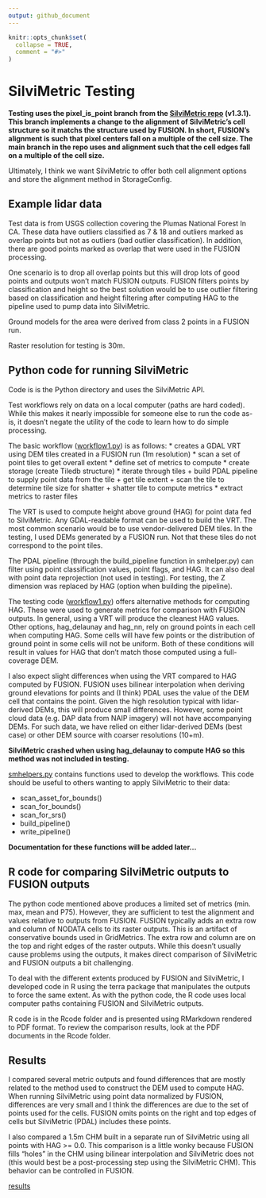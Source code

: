 ```yaml
---
output: github_document
---
```


<!-- README.md is generated from README.Rmd. Please edit that file -->

```r
knitr::opts_chunk$set(
  collapse = TRUE,
  comment = "#>"
)
```

# SilviMetric Testing

**Testing uses the pixel_is_point branch from the [SilviMetric repo](https://github.com/hobuinc/silvimetric) 
(v1.3.1). This branch implements a change
to the alignment of SilviMetric's cell structure so it matchs the structure used by FUSION. In short,
FUSION's alignment is such that pixel centers fall on a multiple of the cell size. The main branch in the
repo uses and alignment such that the cell edges fall on a multiple of the cell size.**

Ultimately, I think we want SilviMetric to offer both cell alignment options and store the alignment
method in StorageConfig.

## Example lidar data

Test data is from USGS collection covering the Plumas National Forest In CA. These data have outliers
classified as 7 & 18 and outliers marked as overlap points but not as outliers (bad outlier classification).
In addition, there are good points marked as overlap that were used in the FUSION processing.

One scenario is to drop all overlap points but this will drop lots of good points and outputs won't match
FUSION outputs. FUSION filters points by classification and height so the best solution would be to use
outlier filtering based on classification and height filtering after computing HAG to the pipeline used
to pump data into SilviMetric.

Ground models for the area were derived from class 2 points in a FUSION run.

Raster resolution for testing is 30m.

## Python code for running SilviMetric

Code is is the Python directory and uses the SilviMetric API.

Test workflows rely on data on a local computer (paths are hard coded). While this makes it nearly impossible for 
someone else to run the code as-is, it doesn't negate the utility of the code to learn how to do simple processing.

The basic workflow ([workflow1.py](https://github.com/bmcgaughey1/SilviMetricTesting/blob/24fba55ed3d666b5fc83bb925c61ef3f37c61a8e/Python/workflow1.py)) is as follows:
* creates a GDAL VRT using DEM tiles created in a FUSION run (1m resolution)
* scan a set of point tiles to get overall extent
* define set of metrics to compute
* create storage (create Tiledb structure)
* iterate through tiles
  + build PDAL pipeline to supply point data from the tile
  + get tile extent
  + scan the tile to determine tile size for shatter
  + shatter tile to compute metrics
* extract metrics to raster files

The VRT is used to compute height above ground (HAG) for point data fed to SilviMetric. Any GDAL-readable
format can be used to build the VRT. The most common scenario would be to use vendor-delivered DEM tiles. In
the testing, I used DEMs generated by a FUSION run. Not that these tiles do not correspond to the point tiles.

The PDAL pipeline (through the build_pipeline function in smhelper.py) can filter using point classification
values, point flags, and HAG. It can also deal with point data reprojection (not used in testing). For testing,
the Z dimension was replaced by HAG (option when building the pipeline).

The testing code ([workflow1.py](https://github.com/bmcgaughey1/SilviMetricTesting/blob/24fba55ed3d666b5fc83bb925c61ef3f37c61a8e/Python/workflow1.py)) offers alternative methods for computing HAG. These were used to generate metrics
for comparison with FUSION outputs. In general, using a VRT will produce the cleanest HAG values. Other options,
hag_delaunay and hag_nn, rely on ground points in each cell when computing HAG. Some cells will have few points
or the distribution of ground point in some cells will not be uniform. Both of these conditions will result in
values for HAG that don't match those computed using a full-coverage DEM.

I also expect slight differences when using the VRT compared to HAG computed by FUSION. FUSION uses bilinear
interpolation when deriving ground elevations for points and (I think) PDAL uses the value of the DEM cell
that contains the point. Given the high resolution typical with lidar-derived DEMs, this will produce small
differences. However, some point cloud data (e.g. DAP data from NAIP imagery) will not have accompanying
DEMs. For such data, we have relied on either lidar-derived DEMs (best case) or other DEM source with coarser 
resolutions (10+m).

**SilviMetric crashed when using hag_delaunay to compute HAG so this method was not included in testing.**

[smhelpers.py](https://github.com/bmcgaughey1/SilviMetricTesting/blob/24fba55ed3d666b5fc83bb925c61ef3f37c61a8e/Python/smhelpers.py) contains functions used to develop the workflows. This code should be useful to others wanting 
to apply SilviMetric to their data:

* scan_asset_for_bounds()
* scan_for_bounds()
* scan_for_srs()
* build_pipeline()
* write_pipeline()

**Documentation for these functions will be added later...**

## R code for comparing SilviMetric outputs to FUSION outputs

The python code mentioned above produces a limited set of metrics (min. max, mean and P75). However, they are 
sufficient to test the alignment and values relative to outputs from FUSION. FUSION typically adds an extra row and 
column of NODATA cells to its raster outputs. This is an artifact of conservative bounds used in GridMetrics. 
The extra row and column are on the top and right edges of the raster outputs. While this doesn't usually
cause problems using the outputs, it makes direct comparison of SilviMetric and FUSION outputs a bit challenging. 

To deal with the different extents produced by FUSION and SilviMetric, I developed code in R using the terra 
package that manipulates the outputs to force the same extent. As with the python code, the R code uses local
computer paths containing FUSION and SilviMetric outputs.

R code is in the Rcode folder and is presented using RMarkdown rendered to PDF format. To review the comparison 
results, look at the PDF documents in the Rcode folder.

## Results

I compared several metric outputs and found differences that are mostly related to the method used to construct
the DEM used to compute HAG. When running SilviMetric using point data normalized by FUSION, differences are
very small and I think the differences are due to the set of points used for the cells. FUSION omits points on
the right and top edges of cells but SilviMetric (PDAL) includes these points.

I also compared a 1.5m CHM built in a separate run of SilviMetric using all points with HAG >= 0.0. This
comparison is a little wonky because FUSION fills "holes" in the CHM using bilinear interpolation and
SilviMetric does not (this would best be a post-processing step using the SilviMetric CHM). This behavior 
can be controlled in FUSION.

[results](https://github.com/bmcgaughey1/SilviMetricTesting/blob/f2fe47e20f8910a1aeb0b393639841acf73b431c/Rcode/MetricComparison.pdf)

